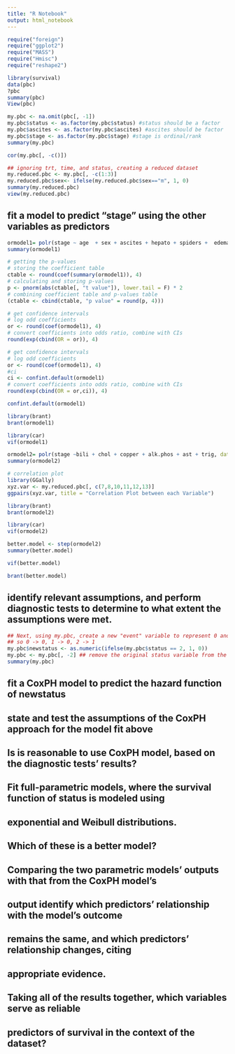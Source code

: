 ---
title: "R Notebook"
output: html_notebook
---
```{r}
require("foreign")
require("ggplot2")
require("MASS")
require("Hmisc")
require("reshape2")
```


```{r}
library(survival)
data(pbc)
?pbc
summary(pbc)
View(pbc)
```

```{r}
my.pbc <- na.omit(pbc[, -1])
my.pbc$status <- as.factor(my.pbc$status) #status should be a factor
my.pbc$ascites <- as.factor(my.pbc$ascites) #ascites should be factor
my.pbc$stage <- as.factor(my.pbc$stage) #stage is ordinal/rank
summary(my.pbc)

```

```{r}
cor(my.pbc[, -c()])
```


```{r}
## ignoring trt, time, and status, creating a reduced dataset
my.reduced.pbc <- my.pbc[, -c(1:3)]
my.reduced.pbc$sex<- ifelse(my.reduced.pbc$sex=="m", 1, 0)
summary(my.reduced.pbc)
view(my.reduced.pbc)
```
## fit a model to predict "stage" using the other variables as predictors
```{r}
ormodel1= polr(stage ~ age  + sex + ascites + hepato + spiders +  edema +  bili + chol + albumin  + copper + alk.phos + ast + trig + platelet + protime , data = my.reduced.pbc, Hess = TRUE)
summary(ormodel1)
```

```{r}
# getting the p-values
# storing the coefficient table
ctable <- round(coef(summary(ormodel1)), 4)
# calculating and storing p-values
p <- pnorm(abs(ctable[, "t value"]), lower.tail = F) * 2
# combining coefficient table and p-values table
(ctable <- cbind(ctable, "p value" = round(p, 4)))
```

```{r}
# get confidence intervals
# log odd coefficients
or <- round(coef(ormodel1), 4)
# convert coefficients into odds ratio, combine with CIs
round(exp(cbind(OR = or)), 4)
```

```{r}
# get confidence intervals
# log odd coefficients
or <- round(coef(ormodel1), 4)
#ci
ci <- confint.default(ormodel1)
# convert coefficients into odds ratio, combine with CIs
round(exp(cbind(OR = or,ci)), 4)
```


```{r}
confint.default(ormodel1)
```

```{r}
library(brant)
brant(ormodel1)
```



```{r}
library(car)
vif(ormodel1)
```



```{r}
ormodel2= polr(stage ~bili + chol + copper + alk.phos + ast + trig, data = my.reduced.pbc, Hess = TRUE)
summary(ormodel2)
```

```{r}
# correlation plot
library(GGally)
xyz.var <- my.reduced.pbc[, c(7,8,10,11,12,13)]
ggpairs(xyz.var, title = "Correlation Plot between each Variable")
```

```{r}
library(brant)
brant(ormodel2)
```


```{r}
library(car)
vif(ormodel2)
```


```{r}
better.model <- step(ormodel2)
summary(better.model)
```


```{r}
vif(better.model)
```

```{r}
brant(better.model)
```






## identify relevant assumptions, and perform diagnostic tests to determine to what extent the assumptions were met.

```{r}
## Next, using my.pbc, create a new "event" variable to represent 0 and 1 as alive, and 2 as dead
## so 0 -> 0, 1 -> 0, 2 -> 1
my.pbc$newstatus <- as.numeric(ifelse(my.pbc$status == 2, 1, 0)) 
my.pbc <- my.pbc[, -2] ## remove the original status variable from the dataset
summary(my.pbc)
```
## fit a CoxPH model to predict the hazard function of newstatus

## state and test the assumptions of the CoxPH approach for the model fit above
## Is is reasonable to use CoxPH model, based on the diagnostic tests' results?

## Fit full-parametric models, where the survival function of status is modeled using
## exponential and Weibull distributions.
## Which of these is a better model?

## Comparing the two parametric models' outputs with that from the CoxPH model's
## output identify which predictors' relationship with the model's outcome
## remains the same, and which predictors' relationship changes, citing
## appropriate evidence.

## Taking all of the results together, which variables serve as reliable
## predictors of survival in the context of the dataset?
